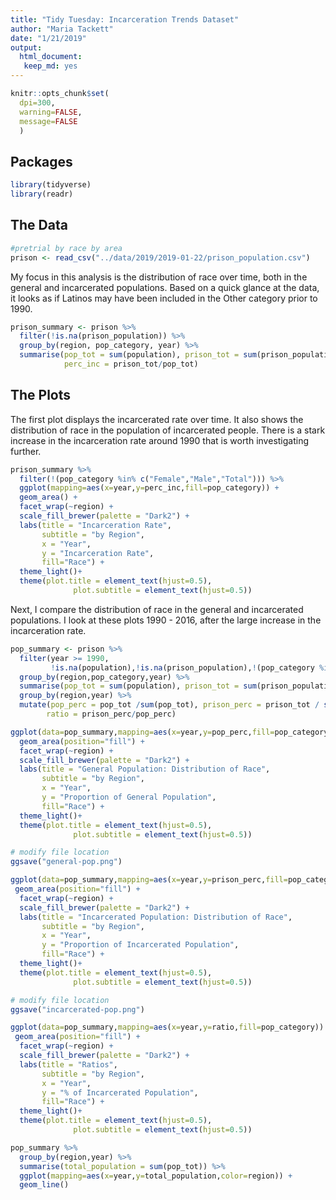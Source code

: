 ```yaml
---
title: "Tidy Tuesday: Incarceration Trends Dataset"
author: "Maria Tackett"
date: "1/21/2019"
output: 
  html_document:
   keep_md: yes
---
```


```r
knitr::opts_chunk$set(
  dpi=300, 
  warning=FALSE,
  message=FALSE
  )
```

## Packages
```r
library(tidyverse)
library(readr)
```

## The Data

```r
#pretrial by race by area
prison <- read_csv("../data/2019/2019-01-22/prison_population.csv")
```


My focus in this analysis is the distribution of race over time, both in the general and incarcerated populations. Based on a quick glance at the data, it looks as if Latinos may have been included in the Other category prior to 1990. 

```r
prison_summary <- prison %>%
  filter(!is.na(prison_population)) %>%
  group_by(region, pop_category, year) %>%
  summarise(pop_tot = sum(population), prison_tot = sum(prison_population),
            perc_inc = prison_tot/pop_tot)
```


## The Plots 

The first plot displays the incarcerated rate over time. It also shows the distribution of race in the population of incarcerated people. There is a stark increase in the incarceration rate around 1990 that is worth investigating further.

```r
prison_summary %>%
  filter(!(pop_category %in% c("Female","Male","Total"))) %>%
  ggplot(mapping=aes(x=year,y=perc_inc,fill=pop_category)) + 
  geom_area() + 
  facet_wrap(~region) + 
  scale_fill_brewer(palette = "Dark2") + 
  labs(title = "Incarceration Rate",
       subtitle = "by Region", 
       x = "Year",
       y = "Incarceration Rate",
       fill="Race") + 
  theme_light()+
  theme(plot.title = element_text(hjust=0.5), 
              plot.subtitle = element_text(hjust=0.5))
```


Next, I compare the distribution of race in the general and incarcerated populations. I look at these plots  1990 - 2016, after the large increase in the incarceration rate.

```r
pop_summary <- prison %>%
  filter(year >= 1990, 
         !is.na(population),!is.na(prison_population),!(pop_category %in% c("Female","Male","Total"))) %>%
  group_by(region,pop_category,year) %>%
  summarise(pop_tot = sum(population), prison_tot = sum(prison_population)) %>%
  group_by(region,year) %>%
  mutate(pop_perc = pop_tot /sum(pop_tot), prison_perc = prison_tot / sum(prison_tot),
        ratio = prison_perc/pop_perc)
```

```r
ggplot(data=pop_summary,mapping=aes(x=year,y=pop_perc,fill=pop_category)) + 
  geom_area(position="fill") + 
  facet_wrap(~region) +
  scale_fill_brewer(palette = "Dark2") + 
  labs(title = "General Population: Distribution of Race",
       subtitle = "by Region", 
       x = "Year",
       y = "Proportion of General Population",
       fill="Race") + 
  theme_light()+
  theme(plot.title = element_text(hjust=0.5), 
              plot.subtitle = element_text(hjust=0.5))
```

```r
# modify file location
ggsave("general-pop.png")
```

```r
ggplot(data=pop_summary,mapping=aes(x=year,y=prison_perc,fill=pop_category)) + 
 geom_area(position="fill") + 
  facet_wrap(~region) +
  scale_fill_brewer(palette = "Dark2") + 
  labs(title = "Incarcerated Population: Distribution of Race",
       subtitle = "by Region", 
       x = "Year",
       y = "Proportion of Incarcerated Population",
       fill="Race") + 
  theme_light()+
  theme(plot.title = element_text(hjust=0.5), 
              plot.subtitle = element_text(hjust=0.5))
```

```r
# modify file location
ggsave("incarcerated-pop.png")
```


```r
ggplot(data=pop_summary,mapping=aes(x=year,y=ratio,fill=pop_category)) + 
 geom_area(position="fill") + 
  facet_wrap(~region) +
  scale_fill_brewer(palette = "Dark2") + 
  labs(title = "Ratios",
       subtitle = "by Region", 
       x = "Year",
       y = "% of Incarcerated Population",
       fill="Race") + 
  theme_light()+
  theme(plot.title = element_text(hjust=0.5), 
              plot.subtitle = element_text(hjust=0.5))
```

```r
pop_summary %>%
  group_by(region,year) %>%
  summarise(total_population = sum(pop_tot)) %>%
  ggplot(mapping=aes(x=year,y=total_population,color=region)) + 
  geom_line() 
```

